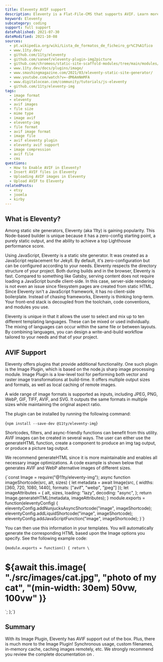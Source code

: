 ```yaml
---
title: Eleventy AVIF support
description: Eleventy is a Flat-File-CMS that supports AVIF. Learn more here.
keyword: Eleventy
subcategory: coding
support: full support
datePublished: 2021-07-30
dateModified: 2021-10-08
sources:
  - pt.wikipedia.org/wiki/Lista_de_formatos_de_ficheiro_gr%C3%A1fico
  - www.11ty.dev/
  - github.com/11ty/eleventy
  - github.com/saneef/eleventy-plugin-img2picture
  - github.com/chromeos/static-site-scaffold-modules/tree/main/modules/eleventy-plugin-local-respimg
  - www.11ty.dev/docs/plugins/image/
  - www.smashingmagazine.com/2021/03/eleventy-static-site-generator/
  - www.youtube.com/watch?v=-dM6AmNmMFA
  - www.digitalocean.com/community/tutorials/js-eleventy
  - github.com/11ty/eleventy-img
tags:
  - image format
  - eleventy
  - avif images
  - file size
  - mime type
  - image avif
  - eleventy-img
  - file format
  - avif image format
  - image file
  - avif eleventy plugin
  - eleventy avif support
  - image compression
  - avif file
  - cms
questions:
  - How to Enable AVIF in Eleventy?
  - Insert AVIF files in Eleventy
  - Uploading AVIF images in Eleventy
  - Upload AVIF to Eleventy
relatedPosts:
  - etsy
  - joomla
  - kirby
---
```


## What is Eleventy?

Among static site generators, Eleventy (aka 11ty) is gaining popularity. This Node-based builder is unique because it has a zero-config starting point, a purely static output, and the ability to achieve a top Lighthouse performance score.

Using JavaScript, Eleventy is a static site generator. It was created as a JavaScript replacement for Jekyll. By default, it's zero-configuration but can be configured according to your needs. Eleventy respects the directory structure of your project. Both during builds and in the browser, Eleventy is fast. Compared to something like Gatsby, serving content does not require loading a JavaScript bundle client-side. In this case, server-side rendering is not even an issue since filesystem pages are created from static HTML. Since Eleventy isn't a JavaScript framework, it has no client-side boilerplate. Instead of chasing frameworks, Eleventy is thinking long-term. Your front-end stack is decoupled from the toolchain, code conventions, and modules you use.

Eleventy is unique in that it allows the user to select and mix up to ten different templating languages. These can be mixed or used individually. The mixing of languages can occur within the same file or between layouts. By combining languages, you can design a write-and-build workflow tailored to your needs and that of your project.

## AVIF Support

Eleventy offers plugins that provide additional functionality. One such plugin is the Image Plugin, which is based on the node.js sharp image processing module. Image Plugin is a low-level tool for performing both vector and raster image transformations at build-time. It offers multiple output sizes and formats, as well as local caching of remote images.

A wide range of image formats is supported as inputs, including JPEG, PNG, WebP, GIF, TIFF, AVIF, and SVG. It outputs the same formats in multiple sizes while maintaining the original aspect ratio.

The plugin can be installed by running the following command:

<Syntax language="javascript">{`npm install --save-dev @11ty/eleventy-img`}</Syntax>

Shortcodes, filters, and async-friendly functions can benefit from this utility. AVIF images can be created in several ways. The user can either use the generateHTML function, create a component to produce an img tag output, or produce a picture tag output.

We recommend generateHTML since it is more maintainable and enables all necessary image optimizations. A code example is shown below that generates AVIF and WebP alternative images of different sizes.

<Syntax language="javascript">
  {`const Image = require("@11ty/eleventy-img");
async function imageShortcode(src, alt, sizes) {
let metadata = await Image(src, {
widths: [360, 720, 1080, 1440],
formats: ["avif", "webp", "jpeg"]
});
let imageAttributes = {
alt, sizes, loading: "lazy", decoding: "async",
};
return Image.generateHTML(metadata, imageAttributes);
}
module.exports = function(eleventyConfig) {
eleventyConfig.addNunjucksAsyncShortcode("image", imageShortcode);
eleventyConfig.addLiquidShortcode("image", imageShortcode);
eleventyConfig.addJavaScriptFunction("image", imageShortcode);
}`}
</Syntax>

You can then use this information in your templates. You will automatically generate the corresponding HTML based upon the Image options you specify. See the following example code:

<Syntax language="javascript">{`module.exports = function() {
 return \`<h1>\${await this.image(
  "./src/images/cat.jpg",
  "photo of my cat",
  "(min-width: 30em) 50vw, 100vw"
 )}</h1>\`;
};`}</Syntax>

## Summary

With its Image Plugin, Eleventy has AVIF support out of the box. Plus, there is much more to the Image Plugin! Synchronous usage, custom filenames, in-memory cache, caching images remotely, etc. We strongly recommend you review the complete documentation on <Link href="www.11ty.dev/docs/plugins/image/" text="11ty.dev"/>.
